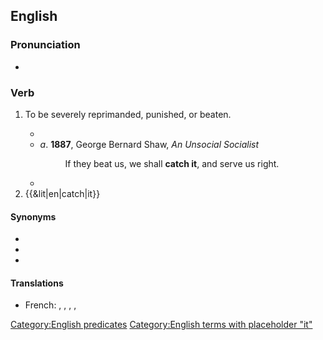 ==English==

===Pronunciation===
* {{audio|en|en-au-catch it.ogg|Audio (AU)}}

===Verb===
{{en-verb|catch<,,caught> it}}

# {{lb|en|idiomatic}} To be severely reprimanded, punished, or beaten.
#* {{quote-book|en|year=1860|author=George Eliot|title=The Mill on the Floss|passage="You'll '''catch it''', you know," said Tom, nodding his head in an admonitory manner, and hesitating a little as he took the scissors.}}
#* ''a''. '''1887''', George Bernard Shaw, ''An Unsocial Socialist''
#*: If they beat us, we shall '''catch it''', and serve us right.
#* {{quote-text|en|year=2003|author=Sid Fleischman|title=The Whipping Boy|page=39|passage=I'll '''catch it''' for your mischief in running away. And I'll '''catch it''' again when the tutor claps eyes on the handwriting.}}
# {{&lit|en|catch|it}}

====Synonyms====
* {{l|en|cop it}}
* {{l|en|catch hell}}
* {{l|en|get it}}

====Translations====
{{trans-top|to be scolded or chastised}}
* French: {{qualifier|colloquial|France}} {{t+|fr|se faire appeler Arthur}}, {{qualifier|colloquial}} {{t+|fr|se faire sonner les cloches}}, {{qualifier|informal}} {{t+|fr|se faire tirer les oreilles}}, {{qualifier|France|informal}} {{t+|fr|se faire remonter les bretelles}}, {{qualifier|colloquial}} {{t|fr|[[se faire]] [[enguirlander]]}}
{{trans-mid}}
{{trans-bottom}}

[[Category:English predicates]]
[[Category:English terms with placeholder "it"]]